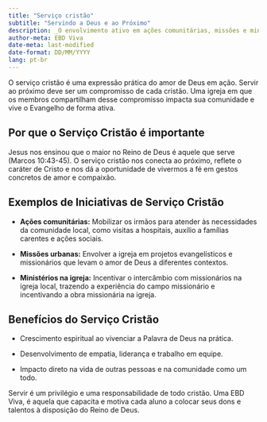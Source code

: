 ---
title: "Serviço cristão"
subtitle: "Servindo a Deus e ao Próximo"
description: _O envolvimento ativo em ações comunitárias, missões e ministérios, reflete o amor de Deus e promove um impacto positivo na vida de outros e na comunidade._
author-meta: EBD Viva
date-meta: last-modified
date-format: DD/MM/YYYY
lang: pt-br
---

O serviço cristão é uma expressão prática do amor de Deus em ação. Servir ao próximo deve ser um compromisso de cada cristão. Uma igreja em que os membros compartilham desse compromisso impacta sua comunidade e vive o Evangelho de forma ativa.

## Por que o Serviço Cristão é importante

Jesus nos ensinou que o maior no Reino de Deus é aquele que serve (Marcos 10:43-45). O serviço cristão nos conecta ao próximo, reflete o caráter de Cristo e nos dá a oportunidade de vivermos a fé em gestos concretos de amor e compaixão.

## Exemplos de Iniciativas de Serviço Cristão

-   **Ações comunitárias:** Mobilizar os irmãos para atender às necessidades da comunidade local, como visitas a hospitais, auxílio a famílias carentes e ações sociais.

-   **Missões urbanas:** Envolver a igreja em projetos evangelísticos e missionários que levam o amor de Deus a diferentes contextos.

-   **Ministérios na igreja:** Incentivar o intercâmbio com missionários na igreja local, trazendo a experiência do campo missionário e incentivando a obra missionária na igreja.

## Benefícios do Serviço Cristão

-   Crescimento espiritual ao vivenciar a Palavra de Deus na prática.

-   Desenvolvimento de empatia, liderança e trabalho em equipe.

-   Impacto direto na vida de outras pessoas e na comunidade como um todo.

Servir é um privilégio e uma responsabilidade de todo cristão. Uma EBD Viva, é aquela que capacita e motiva cada aluno a colocar seus dons e talentos à disposição do Reino de Deus.